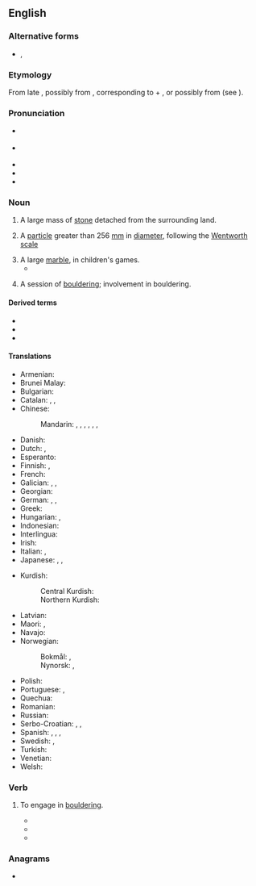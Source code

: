 {{also|Boulder}}
==English==

===Alternative forms===
* {{l|en|bowlder}}, {{l|en|bulder}} {{qualifier|dated}}

===Etymology===
From late {{inh|en|enm|bulder|}}, possibly from {{bor|en|sv|bullersten||noisy stone}}, corresponding to {{m|sv|buller||noisy}} + {{m|sv|sten||stone}}, or possibly from {{der|en|nl|bolder|}} (see {{m|nl|bol||sphere, ball, globe}}).

===Pronunciation===
* {{a|UK}} {{IPA|en|/ˈbəʊl.də(ɹ)/}}
* {{a|US}} {{IPA|en|/ˈboʊldəɹ/}}
* {{audio|en|en-us-boulder.ogg|Audio (US)}}
* {{rhymes|en|əʊldə(r)}}
* {{homophones|en|bolder}}

===Noun===
{{en-noun}}

# A large mass of [[stone]] detached from the surrounding land.
# {{lb|en|geology}} A [[particle]] greater than 256 [[mm]] in [[diameter]], following the [[Wentworth scale]]
# A large [[marble]], in children's games.
#* {{quote-text|en|year=2006|author=Carol Benson|title=The Old Lonesome|page=84|passage=There were four sizes of marbles and we called them '''boulders''', biggies, regulars, and teenies.}}
# {{lb|en|climbing}} A session of [[bouldering]]; involvement in bouldering.

====Derived terms====
* {{l|en|boulder clay}}
* {{l|en|Boulder County}}
* {{l|en|bouldering}}

====Translations====
{{trans-top|large mass of stone}}
* Armenian: {{t+|hy|գլաքար}}
* Brunei Malay: {{t|kxd|batu}}
* Bulgarian: {{t+|bg|балван}}
* Catalan: {{t+|ca|bloc|m}}, {{t|ca|penyal|m}}, {{t+|ca|tormo|m}}
* Chinese:
*: Mandarin: {{t+|cmn|漂礫|sc=Hani}}, {{t+|cmn|漂砾|tr=piāolì|sc=Hani}}, {{t+|cmn|磐石|tr=pánshí|sc=Hani}}, {{t+|cmn|頑石|sc=Hani}}, {{t+|cmn|顽石|tr=wánshí|sc=Hani}}, {{t+|cmn|圓石頭|sc=Hani}}, {{t+|cmn|圆石头|tr=yuánshítou|sc=Hani}}
* Danish: {{t+|da|kampesten}}
* Dutch: {{t+|nl|rotsblok|n}}, {{t+|nl|kei}}
* Esperanto: {{t+|eo|ŝtonego}}
* Finnish: {{t+|fi|lohkare}}, {{t+|fi|järkäle}}
* French: {{t+|fr|rocher|m}}
* Galician: {{t+|gl|pena|f}}, {{t|gl|penedo|m}}, {{t+|gl|rocha|f}}
* Georgian: {{t|ka|ლოდი|sc=Geor}}
* German: {{t+|de|Felsbrocken|m}}, {{t+|de|Felsblock|m}}, {{t+|de|Fels|m}}
* Greek: {{t+|el|ογκόλιθος|m}}
* Hungarian: {{t+|hu|szikla}}, {{t+|hu|kőszikla}}
* Indonesian: {{t|id|batu longsor}}
* Interlingua: {{t|ia|[[petra]] [[grosse]]}}
* Irish: {{t|ga|bollán|m}}
* Italian: {{t+|it|macigno|m}}, {{t+|it|masso|m}}
* Japanese: {{t|ja|玉石|tr=たまいし, tamaishi|sc=Jpan}}, {{t|ja|大石|tr=おおいし, ōishi|sc=Jpan}}, {{t|ja|丸石|tr=まるいし, maruishi|sc=Jpan}}
{{trans-mid}}
* Kurdish:
*: Central Kurdish: {{t|ckb|تاوێر}}
*: Northern Kurdish: {{t+|kmr|çel|m}}
* Latvian: {{t|lv|laukakmens|m|sc=Cyrl}}
* Maori: {{t|mi|makahuri}}, {{t|mi|toka}}
* Navajo: {{t|nv|tsétsoh}}
* Norwegian:
*: Bokmål: {{t|nb|steinblokk|m|f}}, {{t|nb|kampestein|m}}
*: Nynorsk: {{t|nn|steinblokk|m|f}}, {{t|nn|kampestein|m}}
* Polish: {{t+|pl|głaz|m}}
* Portuguese: {{t+|pt|pedregulho|m}}, {{t+|pt|rocha|f}}
* Quechua: {{t|qu|qaqa qaqa}}
* Romanian: {{t+|ro|bolovan|m}}
* Russian: {{t+|ru|валу́н|m}}
* Serbo-Croatian: {{t+|sh|stijena}}, {{t+|sh|stena}}, {{t+|sh|oblutak}}
* Spanish: {{t+|es|peñasco|m}}, {{t+|es|peña|f}}, {{t+|es|roca|f}}, {{t|es|pedrusco|m}}
* Swedish: {{t+|sv|stenblock|n}}, {{t|sv|stenbumling|c}}
* Turkish: {{t-needed|tr}}
* Venetian: {{t|vec|masegna|f}}
* Welsh: {{t+|cy|clogfaen|m}}
{{trans-bottom}}

===Verb===
{{en-verb}}

# {{lb|en|climbing}} To engage in [[bouldering]].
#* {{quote-journal|en|title=The ties that bind ..., ... and prevent falls have become family unifier in rock climbing|work=Salt Lake Tribune|date=November 18, 2005|passage=He '''bouldered''' a route in the same area with ease. Mitchell, 11, was hanging with the older kids in an area where bouldering nearly upside down seemed to be....}}
#* {{quote-journal|en|title=The steep learning curve|work=telegraph.co.uk|author=Tony Durrant|date=July 18, 2006|passage=As the week unfolded, we were taught about the equipment we needed, how to tie a rope and what to wear. We learnt to balance on our feet rather than cling on with our arms and to trust our rock shoes, the moulded rubber slippers that can grip the smoothest of surfaces. We abseiled, '''bouldered''' and belayed.}}
#* {{quote-journal|en|title=Homes blend eco-friendliness, unique design|work=Sierra Sun|date=February 15, 2007|passage=Built around a massive egg-shaped granite boulder, the home of Darrow and ... “ There's even old climbing hardware in it because people '''bouldered''' on it for years.}}

===Anagrams===
* {{anagrams|en|a=bdeloru|doubler}}